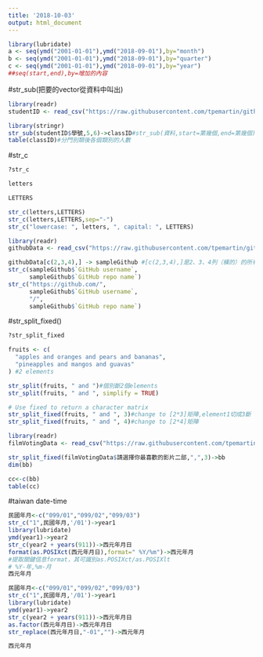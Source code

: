 ```yaml
---
title: '2018-10-03'
output: html_document
---
```


```r
library(lubridate)
a <- seq(ymd("2001-01-01"),ymd("2018-09-01"),by="month")
b <- seq(ymd("2001-01-01"),ymd("2018-09-01"),by="quarter")
c <- seq(ymd("2001-01-01"),ymd("2018-09-01"),by="year")
##seq(start,end),by=增加的內容
```

#str_sub(把要的vector從資料中叫出)
```r
library(readr)
studentID <- read_csv("https://raw.githubusercontent.com/tpemartin/github-data/master/studentID.csv")

```

```r
library(stringr)
str_sub(studentID$學號,5,6)->classID#str_sub(資料,start=第幾個,end=第幾個)
table(classID)#分門別類後各個類別的人數
```

#str_c
```r
?str_c
```
```r
letters
```
```r
LETTERS
```

```r
str_c(letters,LETTERS)
str_c(letters,LETTERS,sep="-")
str_c("lowercase: ", letters, ", capital: ", LETTERS)
```
```r
library(readr)
githubData <- read_csv("https://raw.githubusercontent.com/tpemartin/github-data/master/githubData.csv")
```
```r
githubData[c(2,3,4),] -> sampleGithub #[c(2,3,4),]是2、3、4列（橫的）的所有行數資料（因為，後面沒數字）
str_c(sampleGithub$`GitHub username`,
      sampleGithub$`GitHub repo name`)
str_c("https://github.com/",
      sampleGithub$`GitHub username`,
      "/",
      sampleGithub$`GitHub repo name`)
```

#str_split_fixed()
```r
?str_split_fixed
```
```r
fruits <- c(
  "apples and oranges and pears and bananas",
  "pineapples and mangos and guavas"
) #2 elements

str_split(fruits, " and ")#個別斷2個elements
str_split(fruits, " and ", simplify = TRUE)

# Use fixed to return a character matrix
str_split_fixed(fruits, " and ", 3)#change to [2*3]矩陣,element1切成3斷
str_split_fixed(fruits, " and ", 4)#change to [2*4]矩陣

```

```r
library(readr)
filmVotingData <- read_csv("https://raw.githubusercontent.com/tpemartin/course-107-1-programming-for-data-science/master/data/%E7%AC%AC%E4%B8%89%E5%B1%86%E7%B6%93%E6%BF%9F%E6%92%AD%E5%AE%A2%E7%AB%B6%E8%B3%BD%E5%8F%83%E8%B3%BD%E4%BD%9C%E5%93%81%E6%8A%95%E7%A5%A8%E7%B5%90%E6%9E%9C%E6%A8%A3%E6%9C%AC%20-%20Sheet1.csv")
```
```r
str_split_fixed(filmVotingData$請選擇你最喜歡的影片二部,",",3)->bb
dim(bb)

cc<-c(bb)
table(cc)
```
#taiwan date-time
```r
民國年月<-c("099/01","099/02","099/03")
str_c("1",民國年月,'/01')->year1
library(lubridate)
ymd(year1)->year2
str_c(year2 + years(911))->西元年月日
format(as.POSIXct(西元年月日),format=" %Y/%m")->西元年月
#提取關鍵信息format，其可識別as.POSIXct/as.POSIXlt
# %Y-年,%m-月
西元年月


```
```r
民國年月<-c("099/01","099/02","099/03")
str_c("1",民國年月,'/01')->year1
library(lubridate)
ymd(year1)->year2
str_c(year2 + years(911))->西元年月日
as.factor(西元年月日)->西元年月日
str_replace(西元年月日,"-01","")->西元年月

西元年月

```






